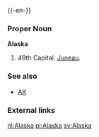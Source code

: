 {{wikipedia}}
{{-en-}}
===Proper Noun===
'''Alaska'''
#49th {{USstate}}  Capital: [[Juneau]].
===See also===
*[[AK]]
===External links===
{{pedialite}}

[[nl:Alaska]]
[[pl:Alaska]]
[[sv:Alaska]]